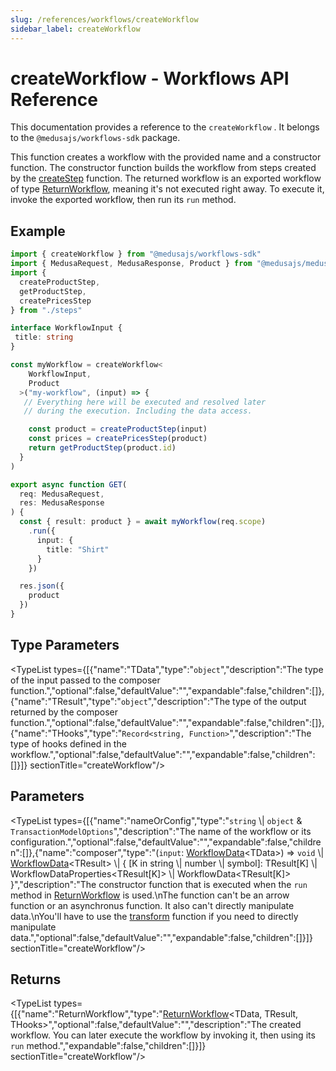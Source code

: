 ```yaml
---
slug: /references/workflows/createWorkflow
sidebar_label: createWorkflow
---
```



# createWorkflow - Workflows API Reference

This documentation provides a reference to the `createWorkflow` . It belongs to the `@medusajs/workflows-sdk` package.

This function creates a workflow with the provided name and a constructor function.
The constructor function builds the workflow from steps created by the [createStep](../workflows.createStep/page.mdx) function.
The returned workflow is an exported workflow of type [ReturnWorkflow](../../types/workflows.ReturnWorkflow/page.mdx), meaning it's not executed right away. To execute it,
invoke the exported workflow, then run its `run` method.

## Example

```ts
import { createWorkflow } from "@medusajs/workflows-sdk"
import { MedusaRequest, MedusaResponse, Product } from "@medusajs/medusa"
import {
  createProductStep,
  getProductStep,
  createPricesStep
} from "./steps"

interface WorkflowInput {
 title: string
}

const myWorkflow = createWorkflow<
    WorkflowInput,
    Product
  >("my-workflow", (input) => {
   // Everything here will be executed and resolved later
   // during the execution. Including the data access.

    const product = createProductStep(input)
    const prices = createPricesStep(product)
    return getProductStep(product.id)
  }
)

export async function GET(
  req: MedusaRequest,
  res: MedusaResponse
) {
  const { result: product } = await myWorkflow(req.scope)
    .run({
      input: {
        title: "Shirt"
      }
    })

  res.json({
    product
  })
}
```

## Type Parameters

<TypeList types={[{"name":"TData","type":"`object`","description":"The type of the input passed to the composer function.","optional":false,"defaultValue":"","expandable":false,"children":[]},{"name":"TResult","type":"`object`","description":"The type of the output returned by the composer function.","optional":false,"defaultValue":"","expandable":false,"children":[]},{"name":"THooks","type":"`Record<string, Function>`","description":"The type of hooks defined in the workflow.","optional":false,"defaultValue":"","expandable":false,"children":[]}]}  sectionTitle="createWorkflow"/>

## Parameters

<TypeList types={[{"name":"nameOrConfig","type":"`string` \\| `object` & `TransactionModelOptions`","description":"The name of the workflow or its configuration.","optional":false,"defaultValue":"","expandable":false,"children":[]},{"name":"composer","type":"(`input`: [WorkflowData](../../types/workflows.WorkflowData/page.mdx)&#60;TData&#62;) => `void` \\| [WorkflowData](../../types/workflows.WorkflowData/page.mdx)&#60;TResult&#62; \\| &#123; [K in string \\| number \\| symbol]: TResult[K] \\| WorkflowDataProperties&#60;TResult[K]&#62; \\| WorkflowData&#60;TResult[K]&#62; &#125;","description":"The constructor function that is executed when the `run` method in [ReturnWorkflow](../../types/workflows.ReturnWorkflow/page.mdx) is used.\nThe function can't be an arrow function or an asynchronus function. It also can't directly manipulate data.\nYou'll have to use the [transform](../workflows.transform/page.mdx) function if you need to directly manipulate data.","optional":false,"defaultValue":"","expandable":false,"children":[]}]}  sectionTitle="createWorkflow"/>

## Returns

<TypeList types={[{"name":"ReturnWorkflow","type":"[ReturnWorkflow](../../types/workflows.ReturnWorkflow/page.mdx)&#60;TData, TResult, THooks&#62;","optional":false,"defaultValue":"","description":"The created workflow. You can later execute the workflow by invoking it, then using its `run` method.","expandable":false,"children":[]}]}  sectionTitle="createWorkflow"/>
